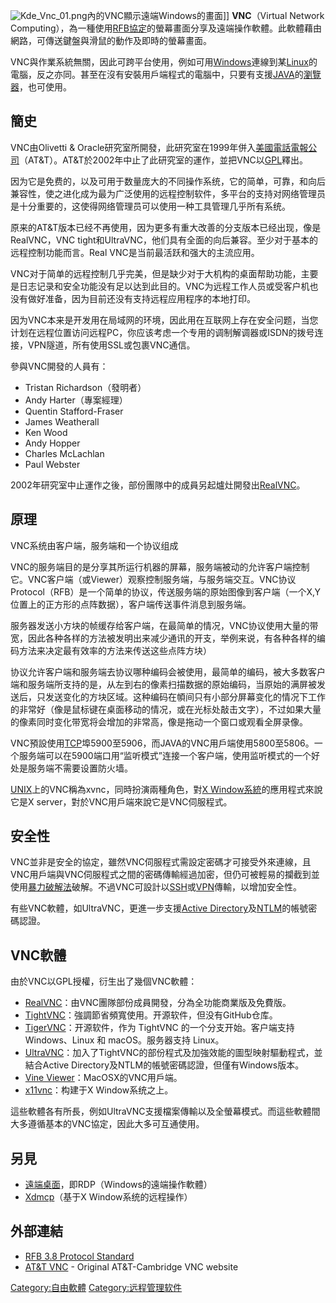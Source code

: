 {{NoteTA|G1=IT}}
{{Unreferenced|time=2018-11-06T02:20:14+00:00}}
[[File:Kde_Vnc_01.png|thumb]]內的VNC顯示遠端Windows的畫面]]
'''VNC'''（Virtual Network Computing），為一種使用[[RFB協定|RFB協定]]的螢幕畫面分享及遠端操作軟體。此軟體藉由網路，可傳送鍵盤與滑鼠的動作及即時的螢幕畫面。

VNC與作業系統無關，因此可跨平台使用，例如可用[[Windows|Windows]]連線到某[[Linux|Linux]]的電腦，反之亦同。甚至在沒有安裝用戶端程式的電腦中，只要有支援[[JAVA|JAVA]]的[[瀏覽器|瀏覽器]]，也可使用。

== 簡史 ==
VNC由Olivetti & Oracle研究室所開發，此研究室在1999年併入[[美國電話電報公司|美國電話電報公司]]（AT&T）。AT&T於2002年中止了此研究室的運作，並把VNC以[[GPL|GPL]]釋出。

因为它是免费的，以及可用于数量庞大的不同操作系统，它的简单，可靠，和向后兼容性，使之进化成为最为广泛使用的远程控制软件，多平台的支持对网络管理员是十分重要的，这使得网络管理员可以使用一种工具管理几乎所有系统。

原来的AT&T版本已经不再使用，因为更多有重大改善的分支版本已经出现，像是RealVNC，VNC tight和UltraVNC，他们具有全面的向后兼容。至少对于基本的远程控制功能而言。Real VNC是当前最活跃和强大的主流应用。 

VNC对于简单的远程控制几乎完美，但是缺少对于大机构的桌面帮助功能，主要是日志记录和安全功能没有足以达到此目的。VNC为远程工作人员或受客户机也没有做好准备，因为目前还没有支持远程应用程序的本地打印。

因为VNC本来是开发用在局域网的环境，因此用在互联网上存在安全问题，当您计划在远程位置访问远程PC，你应该考虑一个专用的调制解调器或ISDN的拨号连接，VPN隧道，所有使用SSL或包裹VNC通信。

參與VNC開發的人員有：
* Tristan Richardson（發明者）
* Andy Harter（專案經理）
* Quentin Stafford-Fraser
* James Weatherall
* Ken Wood
* Andy Hopper
* Charles McLachlan
* Paul Webster

2002年研究室中止運作之後，部份團隊中的成員另起爐灶開發出[[RealVNC|RealVNC]]。

== 原理 ==
VNC系统由客户端，服务端和一个协议组成

VNC的服务端目的是分享其所运行机器的屏幕，服务端被动的允许客户端控制它。VNC客户端（或Viewer）观察控制服务端，与服务端交互。VNC协议Protocol（RFB）是一个简单的协议，传送服务端的原始图像到客户端（一个X,Y位置上的正方形的点阵数据），客户端传送事件消息到服务端。

服务器发送小方块的帧缓存给客户端，在最简单的情况，VNC协议使用大量的带宽，因此各种各样的方法被发明出来减少通讯的开支，举例来说，有各种各样的编码方法来决定最有效率的方法来传送这些点阵方块）

协议允许客户端和服务端去协议哪种编码会被使用，最简单的编码，被大多数客户端和服务端所支持的是，从左到右的像素扫描数据的原始编码，当原始的满屏被发送后，只发送变化的方块区域。这种编码在幁间只有小部分屏幕变化的情况下工作的非常好（像是鼠标键在桌面移动的情况，或在光标处敲击文字），不过如果大量的像素同时变化带宽将会增加的非常高，像是拖动一个窗口或观看全屏录像。

VNC預設使用[[传输控制协议|TCP]]埠5900至5906，而JAVA的VNC用戶端使用5800至5806。一个服务端可以在5900端口用“监听模式”连接一个客户端，使用监听模式的一个好处是服务端不需要设置防火墙。

[[UNIX|UNIX]]上的VNC稱為xvnc，同時扮演兩種角色，對[[X_Window系統|X Window系統]]的應用程式來說它是X server，對於VNC用戶端來說它是VNC伺服程式。

== 安全性 ==
VNC並非是安全的協定，雖然VNC伺服程式需設定密碼才可接受外來連線，且VNC用戶端與VNC伺服程式之間的密碼傳輸經過加密，但仍可被輕易的攔截到並使用[[暴力破解法|暴力破解法]]破解。不過VNC可設計以[[SSH|SSH]]或[[VPN|VPN]]傳輸，以增加安全性。

有些VNC軟體，如UltraVNC，更進一步支援[[Active_Directory|Active Directory]]及[[NTLM|NTLM]]的帳號密碼認證。

== VNC軟體 ==
由於VNC以GPL授權，衍生出了幾個VNC軟體：

* [[RealVNC|RealVNC]]：由VNC團隊部份成員開發，分為全功能商業版及免費版。
* [[TightVNC|TightVNC]]：強調節省頻寬使用。开源软件，但没有GitHub仓库。
* [[TigerVNC|TigerVNC]]：开源软件，作为 TightVNC 的一个分支开始。客户端支持 Windows、Linux 和 macOS。服务器支持 Linux。
* [[UltraVNC|UltraVNC]]：加入了TightVNC的部份程式及加強效能的圖型映射驅動程式，並結合Active Directory及NTLM的帳號密碼認證，但僅有Windows版本。
* [[Vine_Viewer|Vine Viewer]]：MacOSX的VNC用戶端。
* [[x11vnc|x11vnc]]：构建于X Window系统之上。

這些軟體各有所長，例如UltraVNC支援檔案傳輸以及全螢幕模式。而這些軟體間大多遵循基本的VNC協定，因此大多可互通使用。

== 另見 ==
*[[遠端桌面|遠端桌面]]，即RDP（Windows的遠端操作軟體）
*[[X显示管理器#X.E6.98.BE.E7.A4.BA.E7.AE.A1.E7.90.86.E5.99.A8.E6.8E.A7.E5.88.B6.E5.8D.8F.E8.AE.AE.28XDMCP.29|Xdmcp]]（基于X Window系统的远程操作）

== 外部連結 ==
{{portalpar|自由軟體}}
{{commons|VNC}}
{{commons|VNC}}
{{wikibooks|Internet Technologies/VNC}}
* [http://www.realvnc.com/docs/rfbproto.pdf RFB 3.8 Protocol Standard] {{Wayback|url=http://www.realvnc.com/docs/rfbproto.pdf |date=20040325204925 }}
* [http://www.hep.phy.cam.ac.uk/vnc_docs/index.html AT&T VNC] {{Wayback|url=http://www.hep.phy.cam.ac.uk/vnc_docs/index.html |date=20081016112835 }} - Original AT&T-Cambridge VNC website

[[Category:自由軟體|Category:自由軟體]]
[[Category:远程管理软件|Category:远程管理软件]]